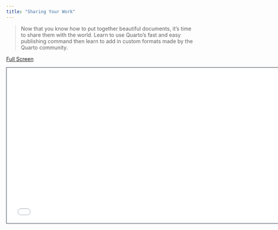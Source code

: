 ```yaml
---
title: "Sharing Your Work"
---
```


> Now that you know how to put together beautiful documents, it's time to share them with the world. Learn to use Quarto's fast and easy publishing command then learn to add in custom formats made by the Quarto community.

[Full Screen](slides.qmd)

```{=html}
<iframe class="slide-deck" src="slides.html" height="420" width="747" style="border: 1px solid #2e3846;"></iframe>
```



